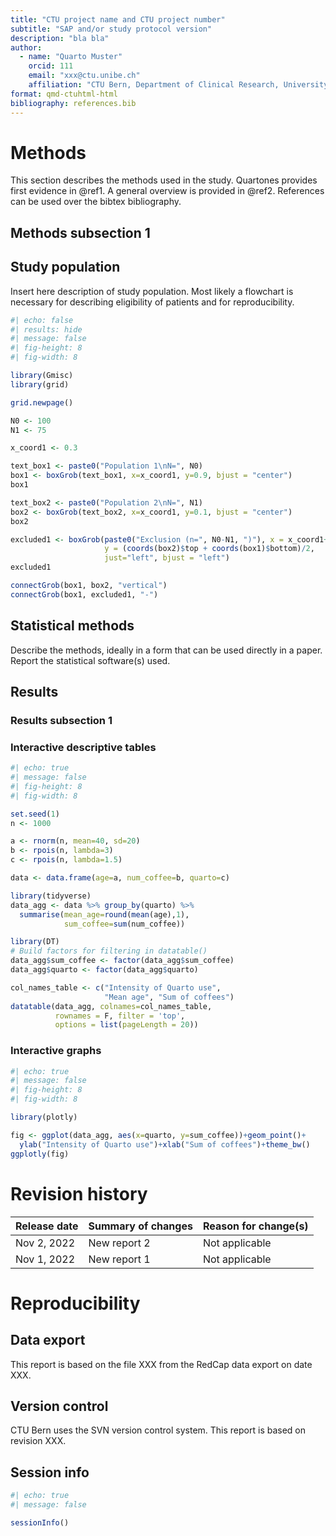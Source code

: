 ```yaml
---
title: "CTU project name and CTU project number"
subtitle: "SAP and/or study protocol version"
description: "bla bla"
author:
  - name: "Quarto Muster"
    orcid: 111
    email: "xxx@ctu.unibe.ch"
    affiliation: "CTU Bern, Department of Clinical Research, University of Bern"
format: qmd-ctuhtml-html
bibliography: references.bib
---
```


# Methods

This section describes the methods used in the study. Quartones provides first evidence in @ref1. A general overview is provided in @ref2. References can be used over the bibtex bibliography.

## Methods subsection 1

## Study population

Insert here description of study population. Most likely a flowchart is necessary for describing eligibility of patients and for reproducibility.

```r
#| echo: false
#| results: hide
#| message: false
#| fig-height: 8
#| fig-width: 8

library(Gmisc)
library(grid)

grid.newpage()

N0 <- 100
N1 <- 75

x_coord1 <- 0.3

text_box1 <- paste0("Population 1\nN=", N0)
box1 <- boxGrob(text_box1, x=x_coord1, y=0.9, bjust = "center")
box1

text_box2 <- paste0("Population 2\nN=", N1)
box2 <- boxGrob(text_box2, x=x_coord1, y=0.1, bjust = "center")
box2

excluded1 <- boxGrob(paste0("Exclusion (n=", N0-N1, ")"), x = x_coord1+0.27, 
                     y = (coords(box2)$top + coords(box1)$bottom)/2, 
                     just="left", bjust = "left")
excluded1

connectGrob(box1, box2, "vertical")
connectGrob(box1, excluded1, "-")
```

## Statistical methods

Describe the methods, ideally in a form that can be used directly in a paper. Report the statistical software(s) used. 

## Results

### Results subsection 1

### Interactive descriptive tables

```r
#| echo: true
#| message: false
#| fig-height: 8
#| fig-width: 8

set.seed(1)
n <- 1000

a <- rnorm(n, mean=40, sd=20)
b <- rpois(n, lambda=3)
c <- rpois(n, lambda=1.5)

data <- data.frame(age=a, num_coffee=b, quarto=c)

library(tidyverse)
data_agg <- data %>% group_by(quarto) %>% 
  summarise(mean_age=round(mean(age),1), 
            sum_coffee=sum(num_coffee))

library(DT)
# Build factors for filtering in datatable()
data_agg$sum_coffee <- factor(data_agg$sum_coffee)
data_agg$quarto <- factor(data_agg$quarto)

col_names_table <- c("Intensity of Quarto use", 
                     "Mean age", "Sum of coffees")
datatable(data_agg, colnames=col_names_table, 
          rownames = F, filter = 'top', 
          options = list(pageLength = 20))
```

### Interactive graphs

```r
#| echo: true
#| message: false
#| fig-height: 8
#| fig-width: 8

library(plotly)

fig <- ggplot(data_agg, aes(x=quarto, y=sum_coffee))+geom_point()+
  ylab("Intensity of Quarto use")+xlab("Sum of coffees")+theme_bw()
ggplotly(fig)
```

# Revision history

| Release date| Summary of changes | Reason for change(s) |
| --- | --- | --- |
| Nov 2, 2022 | New report 2 | Not applicable |
| Nov 1, 2022 | New report 1 | Not applicable |

# Reproducibility

## Data export

This report is based on the file XXX from the RedCap data export on date XXX.

## Version control

CTU Bern uses the SVN version control system. This report is based on revision XXX.

## Session info

```r
#| echo: true
#| message: false

sessionInfo()
```
